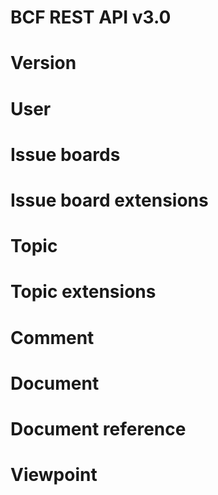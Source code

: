 










# BCF REST API v3.0

<Introduction />
<GettingStarted />

# Version

<Version />

# User

<UserGetCurrentUser />

# Issue boards

<IssueBoardsCreateIssueBoard />
<IssueBoardsGetIssueBoards />
<IssueBoardsGetIssueBoard />
<IssueBoardsUpdateIssueBoard />

# Issue board extensions

<IssueBoardExtensionsGetIssueBoardExtensions />
<IssueBoardExtensionsGetIssueBoardExtensionStatuses />
<IssueBoardExtensionsCreateIssueBoardExtensionStatus />
<IssueBoardExtensionsUpdateIssueBoardExtensionStatus />
<IssueBoardExtensionsDeleteIssueBoardExtensionStatus />
<IssueBoardExtensionsLinkIssueBoardExtensionStatus />
<IssueBoardExtensionsGetIssueBoardExtensionTypes />
<IssueBoardExtensionsCreateIssueBoardExtensionType />
<IssueBoardExtensionsUpdateIssueBoardExtensionType />
<IssueBoardExtensionsDeleteIssueBoardExtensionType />
<IssueBoardExtensionsLinkIssueBoardExtensionType />
<IssueBoardExtensionsGetIssueBoardExtensionUsers />
<IssueBoardExtensionsLinkIssueBoardExtensionUser />

# Topic

<TopicGetTopics />
<TopicGetTopic />
<TopicCreateTopic />
<TopicUpdateTopic />
<TopicDeleteTopic />

# Topic extensions

<TopicExtensionsGetObjects />
<TopicExtensionsCreateObjects />
<TopicExtensionsDeleteObjects />
<TopicExtensionsGetPoints />
<TopicExtensionsCreatePoints />
<TopicExtensionsUpdatePoints />
<TopicExtensionsDeletePoints />

# Comment

<CommentGetComments />
<CommentGetComment />
<CommentCreateComment />
<CommentUpdateComment />

# Document

<DocumentGetDocuments />
<DocumentGetDocument />
<DocumentUploadDocument />

# Document reference

<DocumentReferenceGetDocumentReferences />

# Viewpoint

<ViewpointGetViewpoints />
<ViewpointGetViewpoint />
<ViewpointCreateViewpoint />
<ViewpointGetSnapshot />
